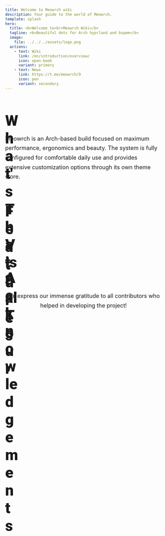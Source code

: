 ```yaml
---
title: Welcome to Meowrch wiki
description: Your guide to the world of Meowrch.
template: splash
hero:
  title: <b>Welcome to<br>Meowrch Wiki</b>
  tagline: <b>Beautiful dots for Arch hyprland and bspwm</b>
  image:
    file: ../../../assets/logo.png
  actions:
    - text: Wiki
      link: /en/introduction/overview/
      icon: open-book
      variant: primary
    - text: News
      link: https://t.me/meowrch/9
      icon: pen
      variant: secondary
---
```



<div style="margin-bottom: 3rem;">
  <h1 style="font-family: 'Roboto', sans-serif; font-weight: 900; font-size: 3rem; color: var(--ctp-text); display: flex; align-items: center; justify-content: flex-start; gap: 0.75rem; margin-bottom: 2rem;">
    <Icon name="information" style="color: var(--ctp-mauve); width: 2.5rem; height: 2.5rem;" />
    What's That?
  </h1>
  <p style="color: var(--ctp-subtext1); font-size: 1.125rem; line-height: 1.7; max-width: 800px; margin: 0 auto 2rem auto;">
    Meowrch is an Arch-based build focused on maximum performance, ergonomics and beauty. 
    The system is fully configured for comfortable daily use and provides extensive customization options through its own theme store.
  </p>
</div>

<div style="margin-top: 4rem; margin-bottom: 3rem;">
  <h1 style="font-family: 'Roboto', sans-serif; font-weight: 900; font-size: 3rem; color: var(--ctp-text); display: flex; align-items: center; justify-content: flex-start; gap: 0.75rem; margin-bottom: 2rem;">
    <Icon name="rocket" style="color: var(--ctp-mauve); width: 2.5rem; height: 2.5rem;" />
    Features
  </h1>
</div>

<CardGrid stagger>
  <FeatureCard
    icon="setting"
    iconColor="settings"
    title="Full Configuration"
    body="The system is fully configured for comfortable daily use"
  />
  <FeatureCard
    icon="puzzle"
    iconColor="custom"
    title="Customization"
    body="Extensive customization options and custom theme repository"
  />
  <FeatureCard
    icon="rocket"
    iconColor="performance"
    title="Performance"
    body="Hotkeys designed for maximum productivity"
  />
  <FeatureCard
    icon="download"
    iconColor="robot"
    title="Auto Installation"
    body="Automatic system installation and configuration"
  />
  <FeatureCard
    icon="add-document"
    iconColor="package"
    title="Chaotic AUR"
    body="Chaotic AUR support for fast installation of popular AUR packages"
  />
  <FeatureCard
    icon="star"
    iconColor="design"
    title="Modern Design"
    body="Providing continuous and reliable support for successful project work"
  />
</CardGrid>

<div style="margin-top: 4rem; margin-bottom: 3rem;">
  <h1 style="font-family: 'Roboto', sans-serif; font-weight: 900; font-size: 3rem; color: var(--ctp-text); display: flex; align-items: center; justify-content: flex-start; gap: 0.75rem; margin-bottom: 2rem;">
    <Icon name="laptop" style="color: var(--ctp-mauve); width: 2.5rem; height: 2.5rem;" />
    Visual Tour
  </h1>
</div>

<CardGrid>
  <ShowcaseCard
    author="Meowrch"
    imageSrc={screenshot1.src}
    src="https://github.com/meowrch/meowrch"
  />
  <ShowcaseCard
    author="Meowrch"
    imageSrc={screenshot2.src}
    src="https://github.com/meowrch/meowrch"
  />
  <ShowcaseCard
    author="Meowrch"
    imageSrc={screenshot3.src}
    src="https://github.com/meowrch/meowrch"
  />
  <ShowcaseCard
    author="Meowrch"
    imageSrc={screenshot4.src}
    src="https://github.com/meowrch/meowrch"
  />
  <ShowcaseCard
    author="Meowrch"
    imageSrc={screenshot5.src}
    src="https://github.com/meowrch/meowrch"
  />
  <ShowcaseCard
    author="Meowrch"
    imageSrc={screenshot6.src}
    src="https://github.com/meowrch/meowrch"
  />
  <ShowcaseCard
    author="Meowrch"
    imageSrc={screenshot7.src}
    src="https://github.com/meowrch/meowrch"
  />
</CardGrid>

<ReviewsSection owner="meowrch" repo="meowrch" category="Reviews" locale="en" />

<div style="margin-top: 4rem; margin-bottom: 3rem;">
  <h1 style="font-family: 'Roboto', sans-serif; font-weight: 900; font-size: 3rem; color: var(--ctp-text); display: flex; align-items: center; justify-content: flex-start; gap: 0.75rem; margin-bottom: 2rem;">
    <Icon name="heart" style="color: var(--ctp-mauve); width: 2.5rem; height: 2.5rem;" />
    Acknowledgements
  </h1>
  <p style="color: var(--ctp-subtext1); font-size: 1.125rem; line-height: 1.7; max-width: 800px; margin: 0 auto 2rem auto; text-align: center;">
    We express our immense gratitude to all contributors who helped in developing the project!
  </p>
</div>

<CardGrid>
  <ContributorCard
    username="K1rsN7"
    contribution="Actively participates in project development from the start, helps with development and problem solving."
  />
  <ContributorCard
    username="haru2503"
    contribution="Always ready to help other users and solve community issues."
  />
  <ContributorCard
    username="Redm00us"
    contribution="Expands project boundaries by creating a NixOS version and adapting it to new platforms."
  />
</CardGrid>
